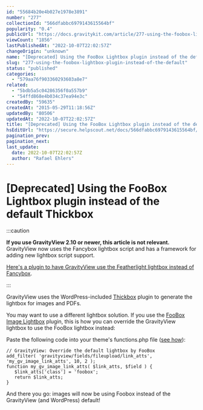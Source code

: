 ```yaml
---
id: "55684b20e4b027e1978e3891"
number: "277"
collectionId: "566dfabbc6979143615564bf"
popularity: "0.4"
publicUrl: "https://docs.gravitykit.com/article/277-using-the-foobox-lightbox-plugin-instead-of-the-default"
viewCount: "1856"
lastPublishedAt: "2022-10-07T22:02:57Z"
changeOrigin: "unknown"
name: "[Deprecated] Using the FooBox Lightbox plugin instead of the default Thickbox"
slug: "277-using-the-foobox-lightbox-plugin-instead-of-the-default"
status: "published"
categories: 
  - "579aa76f903360293603a8e7"
related: 
  - "5bdb5a5c04286356f0a557b9"
  - "54ffd868e4b034c37ea94e3c"
createdBy: "59635"
createdAt: "2015-05-29T11:18:56Z"
updatedBy: "80506"
updatedAt: "2022-10-07T22:02:57Z"
title: "[Deprecated] Using the FooBox Lightbox plugin instead of the default Thickbox"
hsEditUrl: "https://secure.helpscout.net/docs/566dfabbc6979143615564bf/article/55684b20e4b027e1978e3891"
pagination_prev: 
pagination_next: 
last_update:
  date: 2022-10-07T22:02:57Z
  author: "Rafael Ehlers"
---
```


# [Deprecated] Using the FooBox Lightbox plugin instead of the default Thickbox


:::caution

**If you use GravityView 2.10 or newer, this article is not relevant.** GravityView now uses the Fancybox lightbox script and has a framework for adding new lightbox script support.   
  
[Here's a plugin to have GravityView use the Featherlight lightbox instead of Fancybox](https://github.com/gravityview/gv-snippets/tree/addon/featherlight-lightbox).

:::



GravityView uses the WordPress-included [Thickbox](http://codex.wordpress.org/ThickBox) plugin to generate the lightbox for images and PDFs.

You may want to use a different lightbox solution. If you use the [FooBox Image Lightbox](https://wordpress.org/plugins/foobox-image-lightbox/) plugin, this is how you can override the GravityView lightbox to use the FooBox lightbox instead:

Paste the following code into your theme's functions.php file ([see how](https://docs.gravitykit.com/article/210-where-to-put-code-samples)):

```
// GravityView: Override the default lightbox by FooBox
add_filter( 'gravityview/fields/fileupload/link_atts', 'my_gv_image_link_atts', 10, 2 );
function my_gv_image_link_atts( $link_atts, $field ) { 	
   $link_atts['class'] = 'foobox';
   return $link_atts;
}
```

And there you go: images will now be using Foobox instead of the GravityView (and WordPress) default!